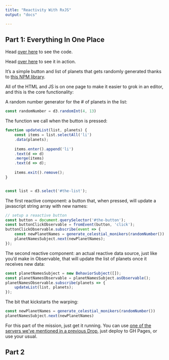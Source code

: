 ```yaml
---
title: "Reactivity With RxJS"
output: "docs"

---
```


## Part 1: Everything In One Place

Head [over here](https://github.com/hrbrmstr/rxjs-wpe/tree/batman/01-simple-reactivity) to see the code.

Head [over here]() to see it in action.

It's a simple button and list of planets that gets randomly generated thanks to [this NPM library](https://www.npmjs.com/package/celestial-moniker-generator).

All of the HTML and JS is on one page to make it easier to grok in an editor, and this is the core functionality:

A random number generator for the # of planets in the list:

```js
const randomNumber = d3.randomInt(4, 13)
```

The function we call when the button is pressed:

```js
function updateList(list, planets) {
	const items = list.selectAll('li')
	.data(planets);
	
	items.enter().append('li')
	.text(d => d)
	.merge(items)
	.text(d => d);
	
	items.exit().remove();
}


const list = d3.select('#the-list');
```

The first reactive component: a button that, when pressed, will update a javascript string array with new names:

```js
// setup a reaactive button
const button = document.querySelector('#the-button');
const buttonClickObservable = fromEvent(button, 'click');
buttonClickObservable.subscribe(event => {
	const newPlanetNames = generate_celestial_monikers(randomNumber())
	planetNamesSubject.next(newPlanetNames);
});
```

The second reactive component: an actual reactive data source, just like you'd make in Observable, that will update the list of planets once it receives new data:

```js
const planetNamesSubject = new BehaviorSubject([]);
const planetNamesObservable = planetNamesSubject.asObservable();
planetNamesObservable.subscribe(planets => {
	updateList(list, planets);
});
```

The bit that kickstarts the warping:

```js
const newPlanetNames = generate_celestial_monikers(randomNumber())
planetNamesSubject.next(newPlanetNames)
```

For this part of the mission, just get it running. You can use [one of the servers we've mentioned in a previous Drop](https://dailyfinds.hrbrmstr.dev/p/drop-145-2022-11-29-http-right-now), just deploy to GH Pages, or use your usual.

## Part 2